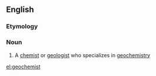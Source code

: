 ==English==

===Etymology===
{{back-form|geochemistry|lang=en}}

===Noun===
{{en-noun}}

# {{lb|en|chemistry|geology}} A [[chemist]] or [[geologist]] who specializes in [[geochemistry]]

[[el:geochemist]]